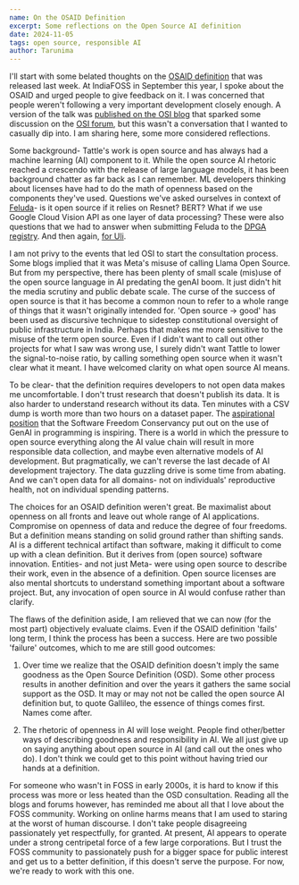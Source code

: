 ```yaml
---
name: On the OSAID Definition
excerpt: Some reflections on the Open Source AI definition
date: 2024-11-05
tags: open source, responsible AI
author: Tarunima
---
```


I'll start with some belated thoughts on the [OSAID definition](https://opensource.org/ai/open-source-ai-definition) that was released last week. At IndiaFOSS in September this year, I spoke about the OSAID and urged people to give feedback on it. I was concerned that people weren't following a very important development closely enough. A version of the talk was [published on the OSI blog](https://opensource.org/blog/data-transparency-in-open-source-ai-protecting-sensitive-datasets) that sparked some discussion on the [OSI forum](https://discuss.opensource.org/t/data-transparency-in-open-source-ai-protecting-sensitive-datasets/588 "Data Transparency in Open Source AI: Protecting Sensitive Datasets"), but this wasn't a conversation that I wanted to casually dip into. I am sharing here, some more considered reflections.

Some background- Tattle's work is open source and has always had a machine learning (AI) component to it. While the open source AI rhetoric reached a crescendo with the release of large language models, it has been background chatter as far back as I can remember. ML developers thinking about licenses have had to do the math of openness based on the components they've used. Questions we've asked ourselves in context of [Feluda](https://github.com/tattle-made/feluda)- is it open source if it relies on Resnet? BERT? What if we use Google Cloud Vision API as one layer of data processing?  These were also questions that we had to answer when submitting Feluda to the [DPGA registry](https://www.digitalpublicgoods.net/submission-guide "Submission Guide » Digital Public Goods Alliance"). And then again, [for Uli](https://github.com/tattle-made/Uli "GitHub - tattle-made/Uli: Software and Resources for Mitigating Online Gender Based Violence in India"). 

I am not privy to the events that led OSI to start the consultation process. Some blogs implied that it was Meta's misuse of calling Llama Open Source. But from my perspective, there has been plenty of small scale (mis)use  of the open source language in AI predating the genAI boom. It just didn't hit the media scrutiny and public debate scale. The curse of the success of open source is that it has become a common noun to refer to a whole range of things that it wasn't originally intended for. 'Open source  → good' has been used as discursive technique to sidestep constitutional oversight of public infrastructure in India. Perhaps that makes me more sensitive to the misuse of the term open source. Even if I didn't want to call out other projects for what I saw was wrong use, I surely didn't want Tattle to lower the signal-to-noise ratio, by calling something open source when it wasn't clear what it meant. I have welcomed clarity on what open source AI means.

To be clear- that the definition requires developers to not open data makes me uncomfortable. I don't trust research that doesn't publish its data. It is also harder to understand research without its data. Ten minutes with a CSV dump is worth more than two hours on a dataset paper. The [aspirational position](https://sfconservancy.org/news/2024/oct/25/aspirational-on-llm-generative-ai-programming/ "SFC Announces Aspirational Statement on LLM-backed generative AI for Programming") that the Software Freedom Conservancy put out on the use of GenAI in programming is inspiring. There is a world in which the pressure to open source everything along the AI value chain will result in more responsible data collection, and maybe even alternative models of AI development. But pragmatically, we can't reverse the last decade of AI development trajectory. The data guzzling drive is some time from abating. And we can't open data for all domains- not on individuals' reproductive health, not on individual spending patterns.

The choices for an OSAID definition weren't great. Be maximalist about openness on all fronts and leave out whole range of AI applications. Compromise on openness of data and reduce the degree of four freedoms. But a definition means standing on solid ground rather than shifting sands. AI is a different technical artifact than software, making it difficult to come up with a clean definition. But it derives from (open source) software innovation. Entities- and not just Meta- were using open source to describe their work, even in the absence of a definition. Open source licenses are also mental shortcuts to understand something important about a software project. But, any invocation of open source in AI would confuse rather than clarify.

The flaws of the definition aside, I am relieved that we can now (for the most part) objectively evaluate claims. Even if the OSAID definition 'fails' long term, I think the process has been a success. Here are two possible 'failure' outcomes, which to me are still good outcomes:

1. Over time we realize that the OSAID definition doesn't imply the same goodness as the Open Source Definition (OSD). Some other process results in another definition and over the years it gathers the same social support as the OSD. It may or may not not be called the open source AI definition but, to quote Gallileo, the essence of things comes first. Names come after. 

2. The rhetoric of openness in AI will lose weight. People find other/better ways of describing goodness and responsibility in AI. We all just give up on saying anything about open source in AI (and call out the ones who do). I don't think we could get to this point without having tried our hands at a definition.

For someone who wasn't in FOSS in early 2000s, it is hard to know if this process was more or less heated than the OSD consultation. Reading all the blogs and forums however, has reminded me about all that I love about the FOSS community. Working on online harms means that I am used to staring at the worst of human discourse. I don't take people disagreeing passionately yet respectfully, for granted. At present, AI appears to operate under a strong centripetal force of a few large corporations. But I trust the FOSS community to passionately push for a bigger space for public interest and get us to a better definition, if this doesn't serve the purpose. For now, we're ready to work with this one.  

